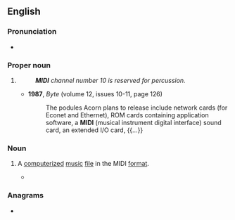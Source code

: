{{also|midi|Midi|miði|mídí}}
{{wikipedia}}
==English==

===Pronunciation===
* {{IPA|en|/ˈmɪdi/}}

===Proper noun===
{{en-proper noun}}

# {{abbreviation of|en|{{w|Musical Instrument Digital Interface}}}}
#: '''''MIDI''' channel number 10 is reserved for percussion.''
#* '''1987''', ''Byte'' (volume 12, issues 10-11, page 126)
#*: The podules Acorn plans to release include network cards (for Econet and Ethernet), ROM cards containing application software, a '''MIDI''' (musical instrument digital interface) sound card, an extended I/O card, {{...}}

===Noun===
{{en-noun}}

# {{lb|en|informal}} A [[computerized]] [[music]] [[file]] in the MIDI [[format]].
#* {{quote-book|en|year=1998|author=Judi N. Fernandez|title=WAVs, MIDIs & RealAudio: Enjoying Sound on Your Computer|passage=When you collect a group of '''MIDIs''' into an album, you can play them much like a CD, with repeat mode, random mode, and a programmed playlist.}}

===Anagrams===
* {{anagrams|en|a=diim|imid|imid-}}